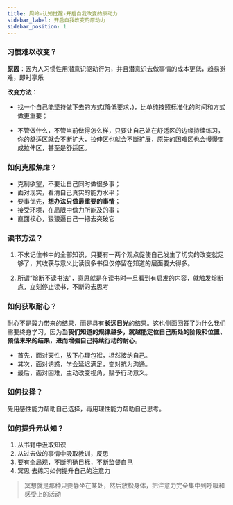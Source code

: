 ```yaml
---
title: 周岭-认知觉醒-开启自我改变的原动力
sidebar_label: 开启自我改变的原动力
sidebar_position: 1
---
```


### 习惯难以改变？

**原因**：因为人习惯性用潜意识驱动行为，并且潜意识去做事情的成本更低，趋易避难，即时享乐

**改变方法**：

- 找一个自己能坚持做下去的方式(降低要求，)，比单纯按照标准化的时间和方式做更重要；

- 不管做什么，不管当前做得怎么样，只要让自己处在舒适区的边缘持续练习，你的舒适区就会不断扩大，拉伸区也就会不断扩展，原先的困难区也会慢慢变成拉伸区，甚至是舒适区。

### 如何克服焦虑？

- 克制欲望，不要让自己同时做很多事；
- 面对现实，看清自己真实的能力水平；
- 要事优先，**想办法只做最重要的事情**；
- 接受环境，在局限中做力所能及的事；
- 直面核心，狠狠逼自己一把去突破它

### 读书方法？

1. 不求记住书中的全部知识，只要有一两个观点促使自己发生了切实的改变就足够了，其收获与意义比读很多书但仅停留在知道的层面要大得多。

2. 所谓“熔断不读书法”，意思就是在读书时一旦看到有启发的内容，就触发熔断点，立刻停止读书，不断的去思考

### 如何获取耐心？

耐心不是毅力带来的结果，而是具有**长远目光**的结果。这也侧面回答了为什么我们需要终身学习。因为**当我们知道的规律越多，就越能定位自己所处的阶段和位置、预估未来的结果，进而增强自己持续行动的耐心**。

- 首先，面对天性，放下心理包袱，坦然接纳自己。
- 其次，面对诱惑，学会延迟满足，变对抗为沟通。
- 最后，面对困难，主动改变视角，赋予行动意义。

### 如何抉择？

先用感性能力帮助自己选择，再用理性能力帮助自己思考。

### 如何提升元认知？

1. 从书籍中汲取知识
2. 从过去做的事情中吸取教训，反思
3. 要有全局观，不断明确目标，不断监督自己
4. 冥思 去练习如何提升自己的注意力

> 冥想就是那种只要静坐在某处，然后放松身体，把注意力完全集中到呼吸和感受上的活动

